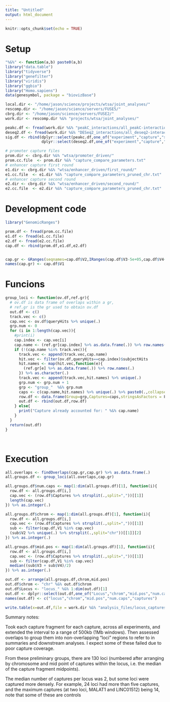 ```yaml
---
title: "Untitled"
output: html_document
---
```


```r
knitr::opts_chunk$set(echo = TRUE)
```

# Setup 

```r

"%&%" <- function(a,b) paste0(a,b)
library("data.table")
library("tidyverse")
library("genefilter")
library("viridis")
library("ggbio")
library("Homo.sapiens")
data(genesymbol, package = "biovizBase")

local.dir <- "/home/jason/science/projects/wtsa/joint_analyses/"
rescomp.dir <- "/home/jason/science/servers/FUSE5/"
cbrg.dir <- "/home/jason/science/servers/FUSE2/"
work.dir <- rescomp.dir %&% "projects/wtsa/joint_analyses/"

```

```r

peakc.df <- fread(work.dir %&% "peakC_interactions/all_peakC-interactions_merge1K.txt")
deseq2.df <- fread(work.dir %&% "DESeq2_interactions/all_deseq2-interactions_merge1K.txt")
sig.df <- rbind(dplyr::select(peakc.df,one_of("experiment","capture","seqnames","start","end")),
                dplyr::select(deseq2.df,one_of("experiment","capture","seqnames","start","end")))

```


```r

# promoter capture files 
prom.dir <- cbrg.dir %&% "wtsa/promoter_driven/"
prom.cc.file  <- prom.dir %&% "capture_compare_parameters.txt"
# enhancer capture first round  
e1.dir <- cbrg.dir %&% "wtsa/enhancer_driven/first_round/"
e1.cc.file  <- e1.dir %&% "capture_compare_parameters_pruned_chr.txt"
# enhancer capture second round  
e2.dir <- cbrg.dir %&% "wtsa/enhancer_driven/second_round/"
e2.cc.file  <- e2.dir %&% "capture_compare_parameters_pruned_chr.txt"

```


# Development code 

```r

library("GenomicRanges")

prom.df <- fread(prom.cc.file)
e1.df <- fread(e1.cc.file)
e2.df <- fread(e2.cc.file)
cap.df <- rbind(prom.df,e1.df,e2.df)


cap.gr <- GRanges(seqnames=cap.df$V2,IRanges(cap.df$V3-5e+05,cap.df$V4+5e+05))
names(cap.gr) <- cap.df$V1


```

# Funcions

```r

group_loci <- function(ov.df,ref.gr){
  # ov.df is data frame of overlaps within a gr, 
  # ref.gr is the gr used to obtain ov.df
  out.df <- c()
  track.vec <- c()
  cap.vec <- ov.df$queryHits %>% unique(.)
  grp.num <- 0
  for (i in 1:length(cap.vec)){
    #print(i)
    cap.index <- cap.vec[i]
    cap.name <- (ref.gr[cap.index] %>% as.data.frame(.)) %>% row.names(.)
    if (!(cap.name %in% track.vec)){
      track.vec <- append(track.vec,cap.name)
      hit.vec <- filter(ov.df,queryHits==cap.index)$subjectHits
      hit.names <- map(hit.vec,function(e){
        (ref.gr[e] %>% as.data.frame(.)) %>% row.names(.)
      }) %>% as.character(.)
      track.vec <- append(track.vec,hit.names) %>% unique(.)
      grp.num <- grp.num + 1 
      grp <- "group_"  %&% grp.num
      caps <- c(cap.name,hit.names) %>% unique(.) %>% paste0(.,collapse=",")
      row.df <- data.frame(Group=grp,Captures=caps,stringsAsFactors = F)
      out.df <- rbind(out.df,row.df)
    } else{
      print("Capture already accounted for: " %&% cap.name)
    }
  }
  return(out.df)
}




```


# Execution

```r

all.overlaps <- findOverlaps(cap.gr,cap.gr) %>% as.data.frame(.)
all.groups.df <- group_loci(all.overlaps,cap.gr)

all.groups.df$num.caps <- map(1:dim(all.groups.df)[1], function(i){
  row.df <- all.groups.df[i,]
  cap.vec <- (row.df$Captures %>% strsplit(.,split=","))[[1]]
  length(cap.vec)
}) %>% as.integer(.)

all.groups.df$chrom <- map(1:dim(all.groups.df)[1], function(i){
  row.df <- all.groups.df[i,]
  cap.vec <- (row.df$Captures %>% strsplit(.,split=","))[[1]]
  sub <- filter(cap.df,V1 %in% cap.vec)
  (sub$V2 %>% unique(.) %>% strsplit(.,split="chr"))[[1]][2]
}) %>% as.integer(.)

all.groups.df$mid.pos <- map(1:dim(all.groups.df)[1], function(i){
  row.df <- all.groups.df[i,]
  cap.vec <- (row.df$Captures %>% strsplit(.,split=","))[[1]]
  sub <- filter(cap.df,V1 %in% cap.vec)
  median((sub$V3 + sub$V4)/2)
}) %>% as.integer(.)

out.df <- arrange(all.groups.df,chrom,mid.pos)
out.df$chrom <- "chr" %&% out.df$chrom
out.df$Locus <- "locus_" %&% 1:dim(out.df)[1]
out.df <- dplyr::select(out.df,one_of("Locus","chrom","mid.pos","num.caps","Captures"))
names(out.df) <- c("locus","chrom","mid.pos","num.caps","captures")

write.table(x=out.df,file = work.dir %&% "analysis_files/locus_captures.txt",sep="\t",quote=F,row.names=F)

```


Summary notes: 

Took each capture fragment for each capture, across all experiments, and extended the interval to a range of 500kb (1Mb windows). Then assessed overlaps to group them into non-overlapping "loci" regions to refer to in summaries and downstream analyses. I expect some of these failed due to poor capture coverage. 

From these preliminary groups, there are 130 loci (numbered after arranging by chromosome and mid point of captures within the locus, i.e. the median of the capture fragment midpoints). 

The median number of captures per locus was 2, but some loci were captured more densely. For example, 24 loci had more than five captures, and the maximum captures (at two loci, MALAT1 and LINC01512) being 14, note that some of these are controls 





